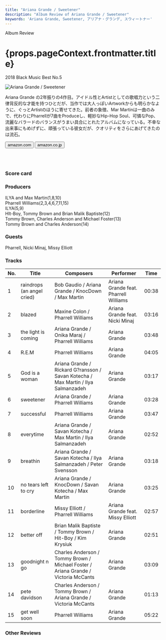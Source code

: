 ```yaml
---
title: "Ariana Grande / Sweetener"
description: "Album Review of Ariana Grande / Sweetener"
keywords: 'Ariana Grande, Sweetener, アリアナ・グランデ, スウィートナー'
---
```







<p className="largeP">Album Review</p>
<h1 className="h1--no--margin">{props.pageContext.frontmatter.title}</h1>
<p className="largeP"><Link to="/best50/2018/">2018 Black Music Best No.5</Link></p>

<Row  className="image-card-group">
	<Column colMd={"3"} colLg={"4"} noGutterMdLeft="">
       <ImageCard>

![Ariana Grande / Sweetener](../../images/cd/arianagrande4L.jpg) 

</ImageCard>
	</Column>
	<Column colMd={"4"} colLg={"8"} noGutterMdLeft="">
	<p>
	Ariana Grande の2年振りの4作目。アイドル性とArtistとしての歌唱力という二律背反的な才能を持つひとだが、当作では大人っぽいArtworkからも明らかなように、ぐっとArtistのほうに寄せてきた。前者の象徴、Mar Martinは一曲のみで、代わりにPharrellが7曲をProduceし、軽妙なHip-Hop Soul、可憐なPop、流麗なバラードのバランスがうまい具合にとれたアルバムになっている。不幸な出来事にもめげずに、頑張っている彼女だが、クオリティをさらにあげてきたのは流石。
	</p>
	<div>
	  <Button href="https://amzn.to/2YDjSxj" kind="primary" size="small" renderIcon={ArrowUpRight24}>
      amazon.com
      </Button>
      <Button href="https://amzn.to/30OsAvs" kind="secondary" size="small" renderIcon={ArrowUpRight24}>
      amazon.co.jp
      </Button>
	</div>
	<a style="display:inline-block;overflow:hidden;background:url(https://linkmaker.itunes.apple.com/ja-jp/lockup.svg?releaseDate=2018-08-17&kind=album&bubble=apple_music&style=mono-black) no-repeat;width:180px;height:45px;" href="https://geo.music.apple.com/jp/album/sweetener/1399202539?mt=1&app=music&ls=1&at=11lcug"></a>
	<a style="display:inline-block;overflow:hidden;background:url(https://linkmaker.itunes.apple.com/ja-jp/badge-lrg.svg?releaseDate=2018-08-17&kind=album&bubble=itunes_music) no-repeat;width:140px;height:45px;" href="https://geo.music.apple.com/jp/album/sweetener/1399202539?app=itunes&at=11lcug"></a>
	</Column>
</Row>
<Row >
	<Column colMd={"4"} colLg={"4"} noGutterMdLeft="">
<div>
    <h3>Score card</h3>
	<SliderJS1 value="4" />
    <SliderJS2 value="1" />
	<SliderJS3 value="1" />
    <SliderJS4 value="9" />
</div>
</Column>
<Column colMd={"4"} colLg={"8"} noGutterMdLeft="">
<div>
<h3>Producers</h3>
<p>
ILYA and Max Martin(1,8,10)
<br/>Pharrell Williams(2,3,4,6,7,11,15)
<br/>ILYA(5,9)
<br/>HIt-Boy, Tommy Brown and Brian Malik Baptiste(12)
<br/>Tommy Brown, Charles Anderson and Michael Foster(13)
<br/>Tommy Brown and Charles Anderson(14)
</p>
<h3>Guests</h3>
<p>
	Pharrell, Nicki Minaj, Missy Elliott
</p>
</div>
</Column>
</Row>

<h3>Tracks</h3>

| No. |	 Title                     |	 Composers                                                                      |	 Performer                          | Time	|
| --- |	-------------------------- | ---------------------------------------------------------------------------------- | ------------------------------------- | ----- |
| 1	  |	raindrops (an angel cried) | Bob Gaudio / Ariana Grande / KnocDown / Max Martin                                	| Ariana Grande feat. Pharrell Williams	| 00:38 |
| 2	  |	blazed                     | Maxine Colon / Pharrell Williams                                                  	| Ariana Grande feat. Nicki Minaj      	| 03:16 |
| 3	  |	the light is coming        | Ariana Grande / Onika Maraj / Pharrell Williams                                   	| Ariana Grande                        	| 03:48 |
| 4	  |	R.E.M                      | Pharrell Williams                                                                 	| Ariana Grande                        	| 04:05 |
| 5	  |	God is a woman             | Ariana Grande / Rickard G?ransson / Savan Kotecha / Max Martin / Ilya Salmanzadeh 	| Ariana Grande                        	| 03:17 |
| 6	  |	sweetener                  | Ariana Grande / Pharrell Williams                                                 	| Ariana Grande                        	| 03:28 |
| 7	  |	successful                 | Pharrell Williams                                                                 	| Ariana Grande                        	| 03:47 |
| 8	  |	everytime                  | Ariana Grande / Savan Kotecha / Max Martin / Ilya Salmanzadeh                     	| Ariana Grande                        	| 02:52 |
| 9	  |	breathin                   | Ariana Grande / Savan Kotecha / Ilya Salmanzadeh / Peter Svensson                 	| Ariana Grande                        	| 03:18 |
| 10  |	no tears left to cry       | Ariana Grande / KnocDown / Savan Kotecha / Max Martin                             	| Ariana Grande                        	| 03:25 |
| 11  |	borderline                 | Missy Elliott / Pharrell Williams                                                 	| Ariana Grande feat. Missy Elliott    	| 02:57 |
| 12  |	better off                 | Brian Malik Baptiste / Tommy Brown / Hit-Boy / Kim Krysiuk                        	| Ariana Grande                        	| 02:51 |
| 13  |	goodnight n go             | Charles Anderson / Tommy Brown / Michael Foster / Ariana Grande / Victoria McCants	| Ariana Grande                        	| 03:09 |
| 14  |	pete davidson              | Charles Anderson / Tommy Brown / Ariana Grande / Victoria McCants                 	| Ariana Grande                        	| 01:13 |
| 15  |	get well soon              | Pharrell Williams                                                                 	| Ariana Grande                        	| 05:22 |

<h3>Other Reviews</h3>

<Row>
<Column colMd={3} colLg={3} noGutterMdLeft>
<Review1 />
</Column>
</Row>

